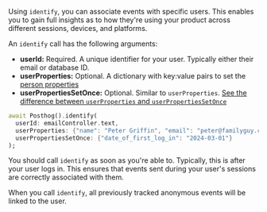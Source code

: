 Using `identify`, you can associate events with specific users. This enables you to gain full insights as to how they're using your product across different sessions, devices, and platforms.

An `identify` call has the following arguments:

- **userId:** Required. A unique identifier for your user. Typically either their email or database ID.
- **userProperties:** Optional. A dictionary with key:value pairs to set the [person properties](/docs/product-analytics/person-properties)
- **userPropertiesSetOnce:** Optional. Similar to `userProperties`. [See the difference between `userProperties` and `userPropertiesSetOnce`](/docs/product-analytics/person-properties#what-is-the-difference-between-set-and-set_once)

```dart
await Posthog().identify(
  userId: emailController.text, 
  userProperties: {"name": "Peter Griffin", "email": "peter@familyguy.com"},
  userPropertiesSetOnce: {"date_of_first_log_in": "2024-03-01"}
);
```

You should call `identify` as soon as you're able to. Typically, this is after your user logs in. This ensures that events sent during your user's sessions are correctly associated with them.

When you call `identify`, all previously tracked anonymous events will be linked to the user.

